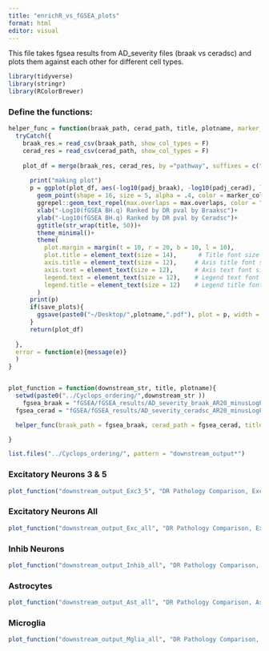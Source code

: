 ```yaml
---
title: "enrichR_vs_fGSEA_plots"
format: html
editor: visual
---
```


This file takes fgsea results from AD_severity files (braak vs ceradsc) and plots them against each other for different cell types.

```r
library(tidyverse)
library(stringr) 
library(RColorBrewer)
```

### Define the functions:

```r
helper_func = function(braak_path, cerad_path, title, plotname, marker_color = "#0091ff", max.overlaps = 6, box_padding = 0.5, save_plots = T){
  tryCatch({
    braak_res = read_csv(braak_path, show_col_types = F)
    cerad_res = read_csv(cerad_path, show_col_types = F)
    
    plot_df = merge(braak_res, cerad_res, by ="pathway", suffixes = c("_braak", "_cerad"))
  
      print("making plot")
      p = ggplot(plot_df, aes(-log10(padj_braak), -log10(padj_cerad), label = str_wrap(str_to_title(str_replace_all(pathway, "_", " ")), 25)))+
        geom_point(shape = 16, size = 5, alpha = .4, color = marker_color)+
        ggrepel::geom_text_repel(max.overlaps = max.overlaps, color = "black", box.padding = box_padding, label.padding = 0.4 )+
        xlab("-Log10(fGSEA BH.q) Ranked by DR pval by Braaksc")+
        ylab("-Log10(fGSEA BH.q) Ranked by DR pval by Ceradsc")+
        ggtitle(str_wrap(title, 50))+
        theme_minimal()+
        theme(
          plot.margin = margin(t = 10, r = 20, b = 10, l = 10),
          plot.title = element_text(size = 14),      # Title font size
          axis.title = element_text(size = 12),     # Axis title font size
          axis.text = element_text(size = 12),      # Axis text font size
          legend.text = element_text(size = 12),    # Legend text font size
          legend.title = element_text(size = 12)    # Legend title font size
        )
      print(p)
      if(save_plots){
        ggsave(paste0("~/Desktop/",plotname,".pdf"), plot = p, width = 5, height = 5, units = "in")
      }
      return(plot_df)
    
  },
  error = function(e){message(e)}
  )  
}


plot_function = function(downstream_str, title, plotname){
  setwd(paste0("../Cyclops_ordering/",downstream_str ))
    fgsea_braak = "fGSEA/fGSEA_results/AD_severity_braak_AR20_minusLogPRanked.csv"
  fgsea_cerad = "fGSEA/fGSEA_results/AD_severity_ceradsc_AR20_minusLogPRanked.csv"

  helper_func(braak_path = fgsea_braak, cerad_path = fgsea_cerad, title = title, plotname = plotname)

}

list.files("../Cyclops_ordering/", pattern = "downstream_output*")
```

### Excitatory Neurons 3 & 5

```r
plot_function("downstream_output_Exc3_5", "DR Pathology Comparison, Exc 3&5", "cerad_vs_braak_fGSEA_results_Exc3_5")

```

### Excitatory Neurons All

```r
plot_function("downstream_output_Exc_all", "DR Pathology Comparison, Excitatory", "cerad_vs_braak_fGSEA_results_Exc_all")

```

### Inhib Neurons

```r
plot_function("downstream_output_Inhib_all", "DR Pathology Comparison, Inhibitory", "cerad_vs_braak_fGSEA_results_Inhib_all")

```

### Astrocytes

```r
plot_function("downstream_output_Ast_all", "DR Pathology Comparison, Astrocytes", "cerad_vs_braak_fGSEA_results_Ast_all")
```

### Microglia

```r
plot_function("downstream_output_Mglia_all", "DR Pathology Comparison, Microglia", "cerad_vs_braak_fGSEA_results_Mglia_all")
```
